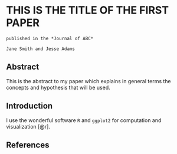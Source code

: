 # THIS IS THE TITLE OF THE FIRST PAPER

```block
published in the *Journal of ABC*
```
```block
Jane Smith and Jesse Adams
```

## Abstract {-}

This is the abstract to my paper which explains in
general terms the concepts and hypothesis that will be used.

## Introduction

I use the wonderful software `R` and `ggplot2` for computation and visualization  [@r].

## References